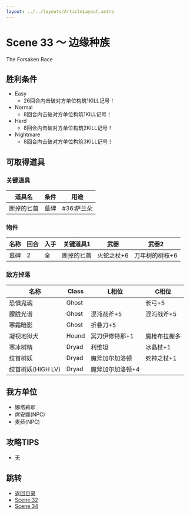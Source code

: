 ```yaml
---
layout: ../../layouts/ArticleLayout.astro
---
```

# Scene 33 ～ 边缘种族  

The Forsaken Race

## 胜利条件 

- Easy
  - 26回合内击破对方单位构筑1KILL记号！
- Normal
  - 8回合内击破对方单位构筑1KILL记号！
- Hard
  - 8回合内击破对方单位构筑2KILL记号！
- Nightmare
  - 8回合内击破对方单位构筑3KILL记号！

## 可取得道具 

### 关键道具

|道具名|条件|用途|
|---|---|---|
|断掉的匕首|墓碑|#36:萨兰朵|

### 物件

|名称|回合|入手|关键道具1|武器|武器2|
|---|---|---|---|---|---|
|墓碑|2|全|断掉的匕首|火蛇之杖+6|万年树的树枝+6|

### 敌方掉落

|名称|Class|L相位|C相位|
|---|---|---|---|
|恐惧鬼魂|Ghost||长弓+5|
|朦胧光谱|Ghost|混沌战斧+5|混沌战斧+5|
|寒霜暗影|Ghost|折叠刀+5||
|凝视地狱犬|Hound|冥刀伊修特那+1|魔枪布拉榭多|
|寒冰树精|Dryad|利维坦|冰晶杖+1|
|绞首树妖|Dryad|魔斧加尔加洛顿|死神之杖+1|
|绞首树妖(HIGH LV)|Dryad|魔斧加尔加洛顿+4||

## 我方单位 

- 娜塔莉耶
- 席安娜(NPC)
- 麦菈(NPC)

## 攻略TIPS 

- 无

## 跳转

- [返回目录](../maria)
- [Scene 32](./1-32)
- [Scene 34](./1-34)